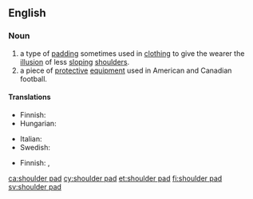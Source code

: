 ==English==
{{wikipedia|shoulder pads}}
{{wikipedia|Shoulder pads (fashion)}}

===Noun===
{{en-noun}}

# a type of [[padding]] sometimes used in [[clothing]] to give the wearer the [[illusion]] of less [[sloping]] [[shoulder]]s.
# a piece of [[protective]] [[equipment]] used in American and Canadian football.

====Translations====
{{trans-top|type of padding}}
* Finnish: {{t|fi|olkatoppaus}}
* Hungarian: {{t|hu|válltömés}}
{{trans-mid}}
* Italian: {{t+|it|spallina|f}}
* Swedish: {{t|sv|axelvadd|c}}
{{trans-bottom}}

{{trans-top|protective padding}}
* Finnish: {{t|fi|olkasuoja}}, {{t|fi|olkasuojain}}
{{trans-mid}}
{{trans-bottom}}

[[ca:shoulder pad]]
[[cy:shoulder pad]]
[[et:shoulder pad]]
[[fi:shoulder pad]]
[[sv:shoulder pad]]